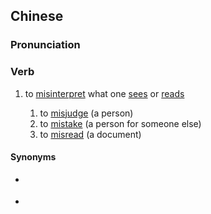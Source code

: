 ==Chinese==
{{zh-forms|s=看错}}

===Pronunciation===
{{zh-pron
|m=kàncuò
|c=hon3 co3
|mn=khòaⁿ-chhò
|cat=v
}}

===Verb===
{{zh-verb}}

# to [[misinterpret]] what one [[see]]s or [[read]]s
#: {{zh-x|看錯 時間|to read the time wrong}}
## to [[misjudge]] (a person)
## to [[mistake]] (a person for someone else)
## to [[misread]] (a document)

====Synonyms====
* {{q|Cantonese}} {{zh-l|睇錯}}
* {{q|Hakka}} {{zh-l|看毋著}}